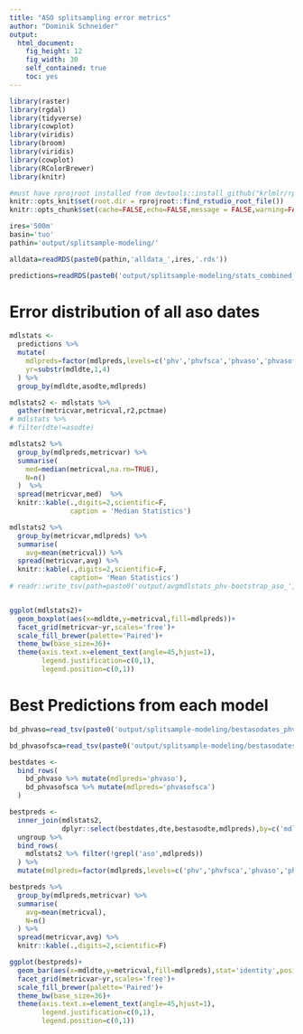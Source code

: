```yaml
---
title: "ASO splitsampling error metrics"
author: "Dominik Schneider"
output:
  html_document:
    fig_height: 12
    fig_width: 30
    self_contained: true
    toc: yes
---
```


```r
library(raster)
library(rgdal)
library(tidyverse)
library(cowplot)
library(viridis)
library(broom)
library(viridis)
library(cowplot)
library(RColorBrewer)
library(knitr)

#must have rprojroot installed from devtools::install_github("krlmlr/rprojroot")
knitr::opts_knit$set(root.dir = rprojroot::find_rstudio_root_file())
knitr::opts_chunk$set(cache=FALSE,echo=FALSE,message = FALSE,warning=FALSE,error=FALSE,hide=TRUE,results='hide')#,fig.height=12,fig.width=12)
```


```r
ires='500m'
basin='tuo'
pathin='output/splitsample-modeling/'
```

```r
alldata=readRDS(paste0(pathin,'alldata_',ires,'.rds'))

predictions=readRDS(paste0('output/splitsample-modeling/stats_combined_splitsample',ires,'.rds'))
```

# Error distribution of all aso dates

```r
mdlstats <-
  predictions %>%
  mutate(
    mdlpreds=factor(mdlpreds,levels=c('phv','phvfsca','phvaso','phvasofsca')),
    yr=substr(mdldte,1,4)
  ) %>%
  group_by(mdldte,asodte,mdlpreds)

mdlstats2 <- mdlstats %>%
  gather(metricvar,metricval,r2,pctmae)
# mdlstats %>%
# filter(dte!=asodte)

mdlstats2 %>%
  group_by(mdlpreds,metricvar) %>%
  summarise(
    med=median(metricval,na.rm=TRUE),
    N=n()
  )  %>%
  spread(metricvar,med)  %>%
  knitr::kable(.,digits=2,scientific=F,
               caption = 'Median Statistics')

mdlstats2 %>%
  group_by(metricvar,mdlpreds) %>%
  summarise(
    avg=mean(metricval)) %>%
  spread(metricvar,avg) %>%
  knitr::kable(.,digits=2,scientific=F,
               caption= 'Mean Statistics')
# readr::write_tsv(path=paste0('output/avgmdlstats_phv-bootstrap_aso_',ires,'.txt'))


ggplot(mdlstats2)+
  geom_boxplot(aes(x=mdldte,y=metricval,fill=mdlpreds))+
  facet_grid(metricvar~yr,scales='free')+
  scale_fill_brewer(palette='Paired')+
  theme_bw(base_size=36)+
  theme(axis.text.x=element_text(angle=45,hjust=1),
        legend.justification=c(0,1),
        legend.position=c(0,1))

```

# Best Predictions from each model

```r
bd_phvaso=read_tsv(paste0('output/splitsample-modeling/bestasodates_phvaso_',ires,'.txt'),col_types=cols(dte='c',bestasodte='c',bestrmse='d',bestpctrmse='d'))

bd_phvasofsca=read_tsv(paste0('output/splitsample-modeling/bestasodates_phvasofsca_',ires,'.txt'),col_types=cols(dte='c',bestasodte='c',bestrmse='d',bestpctrmse='d'))

```

```r
bestdates <-
  bind_rows(
    bd_phvaso %>% mutate(mdlpreds='phvaso'),
    bd_phvasofsca %>% mutate(mdlpreds='phvasofsca')
  )

bestpreds <-
  inner_join(mdlstats2,
             dplyr::select(bestdates,dte,bestasodte,mdlpreds),by=c('mdldte'='dte','asodte'='bestasodte','mdlpreds')) %>%
  ungroup %>%
  bind_rows(
    mdlstats2 %>% filter(!grepl('aso',mdlpreds))
  ) %>%
  mutate(mdlpreds=factor(mdlpreds,levels=c('phv','phvfsca','phvaso','phvasofsca')))

bestpreds %>%
  group_by(mdlpreds,metricvar) %>%
  summarise(
    avg=mean(metricval),
    N=n()
  ) %>%
  spread(metricvar,avg) %>%
  knitr::kable(.,digits=2,scientific=F)

ggplot(bestpreds)+
  geom_bar(aes(x=mdldte,y=metricval,fill=mdlpreds),stat='identity',position='dodge')+
  facet_grid(metricvar~yr,scales='free')+
  scale_fill_brewer(palette='Paired')+
  theme_bw(base_size=36)+
  theme(axis.text.x=element_text(angle=45,hjust=1),
        legend.justification=c(0,1),
        legend.position=c(0,1))

```
